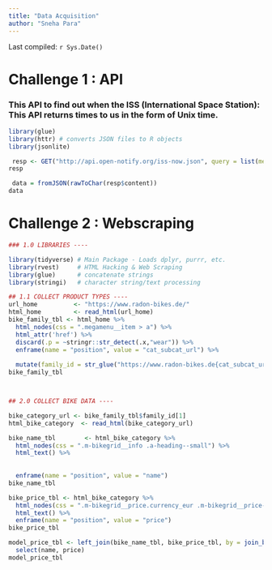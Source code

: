 ```yaml
---
title: "Data Acquisition"
author: "Sneha Para"
---
```


Last compiled: `r Sys.Date()`

# Challenge 1 : API 

### This API to find out when the ISS (International Space Station): This API returns times to us in the form of Unix time. 
```r
library(glue) 
library(httr) # converts JSON files to R objects
library(jsonlite)

 resp <- GET("http://api.open-notify.org/iss-now.json", query = list(message="success")) 
resp

 data = fromJSON(rawToChar(resp$content)) 
data
```

# Challenge 2 : Webscraping 
```r
### 1.0 LIBRARIES ----

library(tidyverse) # Main Package - Loads dplyr, purrr, etc.
library(rvest)     # HTML Hacking & Web Scraping
library(glue)      # concatenate strings
library(stringi)   # character string/text processing

## 1.1 COLLECT PRODUCT TYPES ----
url_home          <- "https://www.radon-bikes.de/"
html_home         <- read_html(url_home)
bike_family_tbl <- html_home %>%
  html_nodes(css = ".megamenu__item > a") %>%  
  html_attr('href') %>%  
  discard(.p = ~stringr::str_detect(.x,"wear")) %>%  
  enframe(name = "position", value = "cat_subcat_url") %>%  
  
  mutate(family_id = str_glue("https://www.radon-bikes.de{cat_subcat_url}bikegrid"))
bike_family_tbl



## 2.0 COLLECT BIKE DATA ----

bike_category_url <- bike_family_tbl$family_id[1]
html_bike_category  <- read_html(bike_category_url)

bike_name_tbl        <- html_bike_category %>%
  html_nodes(css = ".m-bikegrid__info .a-heading--small") %>%
  html_text() %>%
  
  
  enframe(name = "position", value = "name")
bike_name_tbl 

bike_price_tbl <- html_bike_category %>%
  html_nodes(css = ".m-bikegrid__price.currency_eur .m-bikegrid__price--active") %>%  
  html_text() %>% 
  enframe(name = "position", value = "price")
bike_price_tbl

model_price_tbl <- left_join(bike_name_tbl, bike_price_tbl, by = join_by(position))%>% 
  select(name, price)
model_price_tbl
```